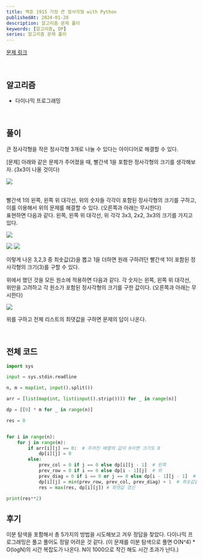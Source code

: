 ```yaml
---
title: 백준 1915 가장 큰 정사각형 with Python
publishedAt: 2024-01-28
description: 알고리즘 문제 풀이
keywords: [알고리즘, DP]
series: 알고리즘 문제 풀이
---
```


[문제 링크](https://www.acmicpc.net/problem/1915)

<br />

## 알고리즘

- 다이나믹 프로그래밍

<br />

## 풀이

큰 정사각형을 작은 정사각형 3개로 나눌 수 있다는 아이디어로 해결할 수 있다.

[문제] 아래와 같은 문제가 주어졌을 때, 빨간색 1을 포함한 정사각형의 크기를 생각해보자. (3x3이 나올 것이다)

![](https://velog.velcdn.com/images/ice-prince/post/52d9842e-edd1-4cd6-b3d0-44cc2b23fd6c/image.png)

<br />
빨간색 1의 왼쪽, 왼쪽 위 대각선, 위의 숫자들 각각이 포함된 정사각형의 크기를 구하고, 이를 이용해서 위의 문제를 해결할 수
있다. (오른쪽과 아래는 무시한다) <br />
표현하면 다음과 같다. 왼쪽, 왼쪽 위 대각선, 위 각각 3x3, 2x2, 3x3의 크기를 가지고 있다.

![](https://velog.velcdn.com/images/ice-prince/post/51355add-6ddf-41ad-a4d5-94355675cf49/image.png)

![](https://velog.velcdn.com/images/ice-prince/post/136e5dd7-499a-47d7-9731-5588c7c3461b/image.png)
![](https://velog.velcdn.com/images/ice-prince/post/85f2500e-00d4-430b-8352-49c4fd22079d/image.png)

이렇게 나온 3,2,3 중 최솟값(2)을 뽑고 1을 더하면 원래 구하려던 빨간색 1이 포함된 정사각형의 크기(3)를 구할 수 있다.

위에서 했던 것을 모든 원소에 적용하면 다음과 같다. 각 숫자는 왼쪽, 왼쪽 위 대각선, 위만을 고려하고 각 원소가 포함된 정사각형의 크기를 구한 값이다. (오른쪽과 아래는 무시한다)

![](https://velog.velcdn.com/images/ice-prince/post/6174b531-5ae6-440b-a8b1-28a72a9f33bb/image.png)

위를 구하고 전체 리스트의 최댓값을 구하면 문제의 답이 나온다.

<br />

## 전체 코드

```python
import sys

input = sys.stdin.readline

n, m = map(int, input().split())

arr = [list(map(int, list(input().strip()))) for _ in range(n)]

dp = [[0] * m for _ in range(n)]

res = 0


for i in range(n):
    for j in range(m):
        if arr[i][j] == 0:  # 주어진 배열의 값이 0이면 크기도 0
            dp[i][j] = 0
        else:
            prev_col = 0 if j == 0 else dp[i][j - 1]  # 왼쪽
            prev_row = 0 if i == 0 else dp[i - 1][j]  # 위
            prev_diag = 0 if i == 0 or j == 0 else dp[i - 1][j - 1]  # 왼쪽 위 대각선
            dp[i][j] = min(prev_row, prev_col, prev_diag) + 1  # 최솟값을 뽑고 1을 더한다.
            res = max(res, dp[i][j]) # 최댓값 갱신

print(res**2)
```

## 후기

이분 탐색을 포함해서 총 5가지의 방법을 시도해보고 겨우 정답을 찾았다. 다이나믹 프로그래밍은 풀고 풀어도 정말 어려운 것 같다.
(이 문제를 이분 탐색으로 풀면 O(N^4) \* O(logN)의 시간 복잡도가 나온다. N이 1000으로 작긴 해도 시간 초과가 난다.)
